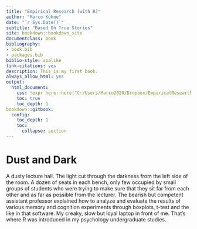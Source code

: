 ```yaml
--- 
title: "Empirical Research (with R)"
author: "Marco Kühne"
date: "`r Sys.Date()`"
subtitle: "Based On True Stories"
site: bookdown::bookdown_site
documentclass: book
bibliography:
- book.bib
- packages.bib
biblio-style: apalike
link-citations: yes
description: This is my first book.
always_allow_html: yes
output:
  html_document:
    css: !expr here::here("C:/Users/Marco2020/Dropbox/EmpiricalResearch/marcokuehne.github.io/css/styles.css")
    toc: true
    toc_depth: 1
bookdown::gitbook:
  config:
    toc_depth: 1
    toc:
      collapse: section 
---
```


# Dust and Dark {-}

A dusty lecture hall. The light cut through the darkness from the left side of the room. A dozen of seats in each bench, only few occupied by small groups of students who were trying to make sure that they sit far from each other and as far as possible from the lecturer. The bearish but competent assistant professor explained how to analyze and evaluate the results of various memory and cognition experiments through boxplots, t-test and the like in that software. My creaky, slow but loyal laptop in front of me. That's where R was introduced in my psychology undergraduate studies. 












